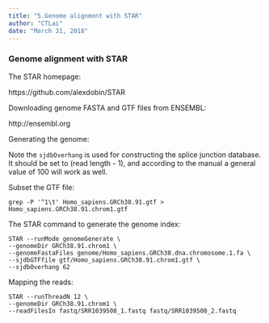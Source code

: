 ```yaml
---
title: "5.Genome alignment with STAR"
author: "CTLai"
date: "March 31, 2018"
---
```


### Genome alignment with STAR

The STAR homepage:

https://github.com/alexdobin/STAR

Downloading genome FASTA and GTF files from ENSEMBL:

http://ensembl.org

Generating the genome:

Note the `sjdbOverhang` is used for constructing the splice junction database. It should be set to (read length - 1), and according to the manual a general value of 100 will work as well.

Subset the GTF file:

```
grep -P '^1\t' Homo_sapiens.GRCh38.91.gtf > Homo_sapiens.GRCh38.91.chrom1.gtf
```

The STAR command to generate the genome index:

```
STAR --runMode genomeGenerate \
--genomeDir GRCh38.91.chrom1 \
--genomeFastaFiles genome/Homo_sapiens.GRCh38.dna.chromosome.1.fa \
--sjdbGTFfile gtf/Homo_sapiens.GRCh38.91.chrom1.gtf \
--sjdbOverhang 62 
```

Mapping the reads:

```
STAR --runThreadN 12 \
--genomeDir GRCh38.91.chrom1 \
--readFilesIn fastq/SRR1039508_1.fastq fastq/SRR1039508_2.fastq
```
